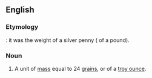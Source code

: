 ==English==

===Etymology===
{{compound|en|penny|weight}}: it was the weight of a silver penny ({{frac|240}} of a pound).

===Noun===
{{wikipedia}}
{{en-noun}}

# A unit of [[mass]] equal to 24 [[grain]]s, or {{frac|1|20}} of a [[troy ounce]].